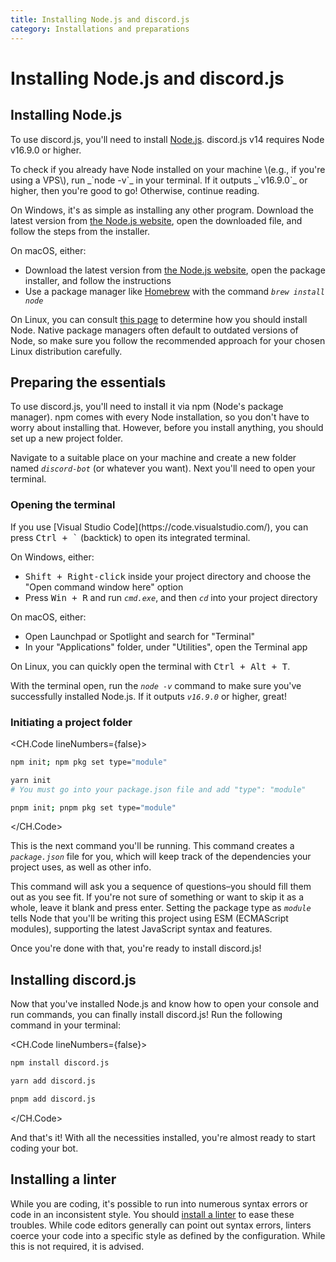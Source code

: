 ```yaml
---
title: Installing Node.js and discord.js
category: Installations and preparations
---
```


# Installing Node.js and discord.js

## Installing Node.js

To use discord.js, you'll need to install [Node.js](https://nodejs.org/). discord.js v14 requires Node v16.9.0 or higher.

<Alert title="Tip" type="success">
	To check if you already have Node installed on your machine \(e.g., if you're using a VPS\), run _`node -v`_ in your
	terminal. If it outputs _`v16.9.0`_ or higher, then you're good to go! Otherwise, continue reading.
</Alert>

On Windows, it's as simple as installing any other program. Download the latest version from [the Node.js website](https://nodejs.org/), open the downloaded file, and follow the steps from the installer.

On macOS, either:

- Download the latest version from [the Node.js website](https://nodejs.org/), open the package installer, and follow the instructions
- Use a package manager like [Homebrew](https://brew.sh/) with the command _`brew install node`_

On Linux, you can consult [this page](https://nodejs.org/en/download/package-manager/) to determine how you should install Node. Native package managers often default to outdated versions of Node, so make sure you follow the recommended approach for your chosen Linux distribution carefully.

## Preparing the essentials

To use discord.js, you'll need to install it via npm \(Node's package manager\). npm comes with every Node installation, so you don't have to worry about installing that. However, before you install anything, you should set up a new project folder.

Navigate to a suitable place on your machine and create a new folder named _`discord-bot`_ (or whatever you want). Next you'll need to open your terminal.

### Opening the terminal

<Alert title="Tip" type="success">
	If you use [Visual Studio Code](https://code.visualstudio.com/), you can press <kbd>Ctrl + `</kbd> (backtick) to open
	its integrated terminal.
</Alert>

On Windows, either:

- <kbd>Shift + Right-click</kbd> inside your project directory and choose the "Open command window here" option
- Press <kbd>Win + R</kbd> and run _`cmd.exe`_, and then _`cd`_ into your project directory

On macOS, either:

- Open Launchpad or Spotlight and search for "Terminal"
- In your "Applications" folder, under "Utilities", open the Terminal app

On Linux, you can quickly open the terminal with <kbd>Ctrl + Alt + T</kbd>.

With the terminal open, run the _`node -v`_ command to make sure you've successfully installed Node.js. If it outputs _`v16.9.0`_ or higher, great!

### Initiating a project folder

<CH.Code lineNumbers={false}>

```sh npm
npm init; npm pkg set type="module"
```

```sh yarn
yarn init
# You must go into your package.json file and add "type": "module"
```

```sh pnpm
pnpm init; pnpm pkg set type="module"
```

</CH.Code>

This is the next command you'll be running. This command creates a _`package.json`_ file for you, which will keep track of the dependencies your project uses, as well as other info.

This command will ask you a sequence of questions–you should fill them out as you see fit. If you're not sure of something or want to skip it as a whole, leave it blank and press enter. Setting the package type as _`module`_ tells Node that you'll be writing this project using ESM \(ECMAScript modules\), supporting the latest JavaScript syntax and features.

Once you're done with that, you're ready to install discord.js!

## Installing discord.js

Now that you've installed Node.js and know how to open your console and run commands, you can finally install discord.js! Run the following command in your terminal:

<CH.Code lineNumbers={false}>

```sh npm
npm install discord.js
```

```sh yarn
yarn add discord.js
```

```sh pnpm
pnpm add discord.js
```

</CH.Code>

And that's it! With all the necessities installed, you're almost ready to start coding your bot.

## Installing a linter

While you are coding, it's possible to run into numerous syntax errors or code in an inconsistent style. You should [install a linter](./setting-up-a-linter) to ease these troubles. While code editors generally can point out syntax errors, linters coerce your code into a specific style as defined by the configuration. While this is not required, it is advised.
